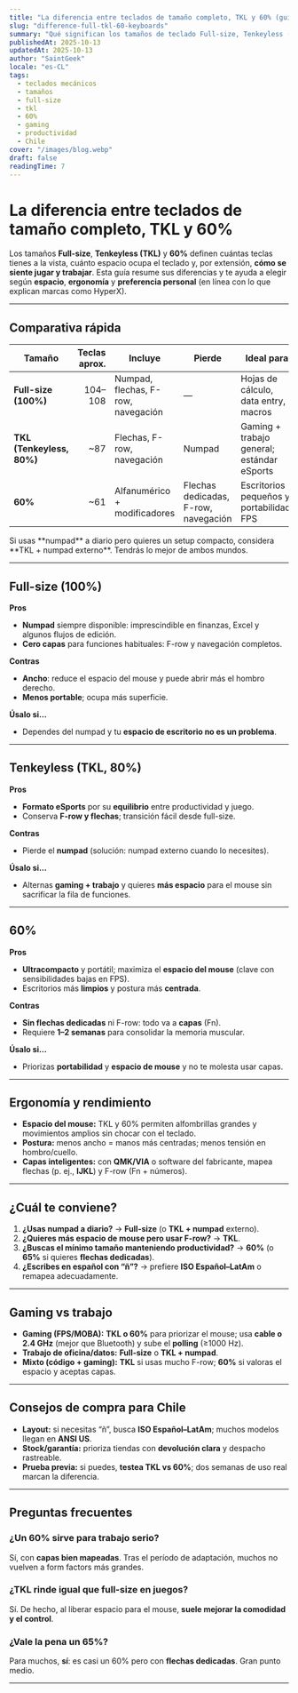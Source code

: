 ```yaml
---
title: "La diferencia entre teclados de tamaño completo, TKL y 60% (guía en español)"
slug: "difference-full-tkl-60-keyboards"
summary: "Qué significan los tamaños de teclado Full-size, Tenkeyless (TKL) y 60%, y cómo elegir según espacio, ergonomía y preferencias. Inspirado en guías de HyperX, adaptado para Chile."
publishedAt: 2025-10-13
updatedAt: 2025-10-13
author: "SaintGeek"
locale: "es-CL"
tags:
  - teclados mecánicos
  - tamaños
  - full-size
  - tkl
  - 60%
  - gaming
  - productividad
  - Chile
cover: "/images/blog.webp"
draft: false
readingTime: 7
---
```


# La diferencia entre teclados de tamaño completo, TKL y 60%

Los tamaños **Full-size**, **Tenkeyless (TKL)** y **60%** definen cuántas teclas tienes a la vista, cuánto espacio ocupa el teclado y, por extensión, **cómo se siente jugar y trabajar**. Esta guía resume sus diferencias y te ayuda a elegir según **espacio**, **ergonomía** y **preferencia personal** (en línea con lo que explican marcas como HyperX).

---

## Comparativa rápida

| Tamaño | Teclas aprox. | Incluye | Pierde | Ideal para | Compromisos |
|---|---:|---|---|---|---|
| **Full-size (100%)** | 104–108 | Numpad, flechas, F-row, navegación | — | Hojas de cálculo, data entry, macros | Ocupa más ancho; menos espacio al mouse |
| **TKL (Tenkeyless, 80%)** | ~87 | Flechas, F-row, navegación | Numpad | Gaming + trabajo general; estándar eSports | Más compacto, pero aún ancho |
| **60%** | ~61 | Alfanumérico + modificadores | Flechas dedicadas, F-row, navegación | Escritorios pequeños y portabilidad; FPS | Requiere **capas** (Fn) para flechas/F-row |

<Note>
Si usas **numpad** a diario pero quieres un setup compacto, considera **TKL + numpad externo**. Tendrás lo mejor de ambos mundos.
</Note>

---

## Full-size (100%)

**Pros**
- **Numpad** siempre disponible: imprescindible en finanzas, Excel y algunos flujos de edición.
- **Cero capas** para funciones habituales: F-row y navegación completos.

**Contras**
- **Ancho**: reduce el espacio del mouse y puede abrir más el hombro derecho.
- **Menos portable**; ocupa más superficie.

**Úsalo si…**
- Dependes del numpad y tu **espacio de escritorio no es un problema**.

---

## Tenkeyless (TKL, 80%)

**Pros**
- **Formato eSports** por su **equilibrio** entre productividad y juego.
- Conserva **F-row y flechas**; transición fácil desde full-size.

**Contras**
- Pierde el **numpad** (solución: numpad externo cuando lo necesites).

**Úsalo si…**
- Alternas **gaming + trabajo** y quieres **más espacio** para el mouse sin sacrificar la fila de funciones.

---

## 60%

**Pros**
- **Ultracompacto** y portátil; maximiza el **espacio del mouse** (clave con sensibilidades bajas en FPS).
- Escritorios más **limpios** y postura más **centrada**.

**Contras**
- **Sin flechas dedicadas** ni F-row: todo va a **capas** (Fn).
- Requiere **1–2 semanas** para consolidar la memoria muscular.

**Úsalo si…**
- Priorizas **portabilidad** y **espacio de mouse** y no te molesta usar capas.

---

## Ergonomía y rendimiento

- **Espacio del mouse:** TKL y 60% permiten alfombrillas grandes y movimientos amplios sin chocar con el teclado.  
- **Postura:** menos ancho = manos más centradas; menos tensión en hombro/cuello.  
- **Capas inteligentes:** con **QMK/VIA** o software del fabricante, mapea flechas (p. ej., **IJKL**) y F-row (Fn + números).

---

## ¿Cuál te conviene?

1. **¿Usas numpad a diario?** → **Full-size** (o **TKL + numpad** externo).  
2. **¿Quieres más espacio de mouse pero usar F-row?** → **TKL**.  
3. **¿Buscas el mínimo tamaño manteniendo productividad?** → **60%** (o **65%** si quieres **flechas dedicadas**).  
4. **¿Escribes en español con “ñ”?** → prefiere **ISO Español–LatAm** o remapea adecuadamente.

---

## Gaming vs trabajo

- **Gaming (FPS/MOBA):** **TKL o 60%** para priorizar el mouse; usa **cable o 2.4 GHz** (mejor que Bluetooth) y sube el **polling** (≥1000 Hz).  
- **Trabajo de oficina/datos:** **Full-size** o **TKL + numpad**.  
- **Mixto (código + gaming):** **TKL** si usas mucho F-row; **60%** si valoras el espacio y aceptas capas.

---

## Consejos de compra para Chile

- **Layout:** si necesitas “ñ”, busca **ISO Español–LatAm**; muchos modelos llegan en **ANSI US**.  
- **Stock/garantía:** prioriza tiendas con **devolución clara** y despacho rastreable.  
- **Prueba previa:** si puedes, **testea TKL vs 60%**; dos semanas de uso real marcan la diferencia.

---

## Preguntas frecuentes

### ¿Un 60% sirve para trabajo serio?
Sí, con **capas bien mapeadas**. Tras el período de adaptación, muchos no vuelven a form factors más grandes.

### ¿TKL rinde igual que full-size en juegos?
Sí. De hecho, al liberar espacio para el mouse, **suele mejorar la comodidad y el control**.

### ¿Vale la pena un 65%?
Para muchos, **sí**: es casi un 60% pero con **flechas dedicadas**. Gran punto medio.

---